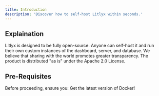 ```yaml
---
title: Introduction
description: 'Discover how to self-host Litlyx within seconds.'
---
```


## Explaination
Litlyx is designed to be fully open-source. Anyone can self-host it and run their own custom instances of the dashboard, server, and database. We believe that sharing with the world promotes greater transparency. The product is distributed "as is" under the Apache 2.0 License.

## Pre-Requisites

Before proceeding, ensure you:
<Steps>
  <Step title="Have installed Docker">
    Get the latest version of Docker!
  </Step>
</Steps>

